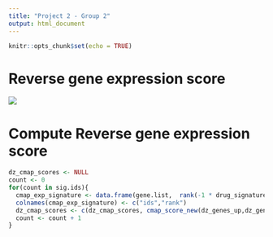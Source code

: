 ```yaml
---
title: "Project 2 - Group 2"
output: html_document
---
```


```r
knitr::opts_chunk$set(echo = TRUE)
```






# Reverse gene expression score

![](C:/Users/amvog/Documents/GitHub/project-02-group-02/data/Schaubild_RGES.png)


# Compute Reverse gene expression score

```r
dz_cmap_scores <- NULL
count <- 0
for(count in sig.ids){
  cmap_exp_signature <- data.frame(gene.list,  rank(-1 * drug_signature[, count], ties.method="random"))    
  colnames(cmap_exp_signature) <- c("ids","rank") 
  dz_cmap_scores <- c(dz_cmap_scores, cmap_score_new(dz_genes_up,dz_genes_down,cmap_exp_signature)) 
  count <- count + 1
}
``` 
